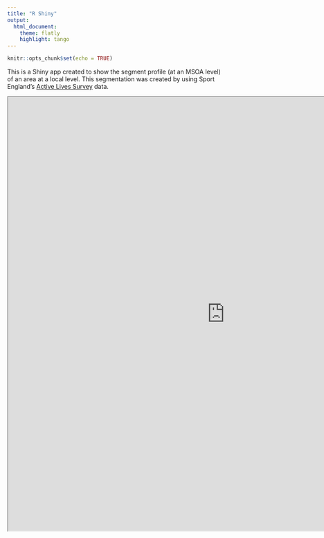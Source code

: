 ```yaml
---
title: "R Shiny"
output:
  html_document:  
    theme: flatly
    highlight: tango
---
```



```r
knitr::opts_chunk$set(echo = TRUE)
```

This is a Shiny app created to show the segment profile (at an MSOA level) of an area at a local level. This segmentation was created by using Sport England's [Active Lives Survey](https://www.sportengland.org/know-your-audience/data/active-lives) data.

<iframe src = "https://jenniferb.shinyapps.io/MSOA_Segments/" height=1000px width=1000px />


```r
knitr::include_app("https://jenniferb.shinyapps.io/MSOA_Segments/")
```

